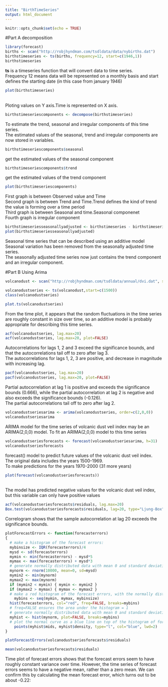 ---
title: "BirthTimeSeries"
output: html_document
---

```{r setup, include=FALSE}
knitr::opts_chunk$set(echo = TRUE)
```

#Part A decomposition
```{r}
library(forecast)
births <- scan("http://robjhyndman.com/tsdldata/data/nybirths.dat")
birthstimeseries <- ts(births, frequency=12, start=c(1946,1))
birthstimeseries

```

**ts** is a timeseries function that will convert data to time series. <br>
Frequency 12 means data will be represented on a monthly basis and start defines the starting date (in this case from january 1946)

```{r }
plot(birthstimeseries)
```
<br>
Ploting values on Y axis.Time is represented on X axis.

```{r}
birthstimeseriescomponents <- decompose(birthstimeseries)
```
To estimate the trend, seasonal and irregular components of this time series. <br> The estimated values of the seasonal, trend and irregular components are now stored in variables.
```{r}
birthstimeseriescomponents$seasonal 
```
get the estimated values of the seasonal component
```{r }
birthstimeseriescomponents$trend 
```
get the estimated values of the trend component

```{r}
plot(birthstimeseriescomponents)
```

First graph is between Observed value and Time <br>
Second graph is between Trend and Time.Trend defines the kind of trend the value is forming over a time period <br>
Third graph is between Seasonal and time.Seasonal componenet<br>
Fourth graph is irregular component

```{r }
birthstimeseriesseasonallyadjusted <- birthstimeseries - birthstimeseriescomponents$seasonal
plot(birthstimeseriesseasonallyadjusted)

```
Seasonal time series that can be described using an additive model
<br> Seasonal variation has been removed from the seasonally adjusted time series. <br>
The seasonally adjusted time series now just contains the trend component and an irregular component.

#Part B Using Arima 
```{r }
volcanodust <- scan("http://robjhyndman.com/tsdldata/annual/dvi.dat", skip=1)

volcanodustseries <- ts(volcanodust,start=c(1500))
class(volcanodustseries)

plot.ts(volcanodustseries)
```

From the time plot, it appears that the random fluctuations in the time series are roughly constant in size over time, so an additive model is probably appropriate for describing this time series.

```{r }
acf(volcanodustseries, lag.max=20)             
acf(volcanodustseries, lag.max=20, plot=FALSE) 
```

Autocorrelations for lags 1, 2 and 3 exceed the significance bounds, and that the autocorrelations tail off to zero after lag 3.  
The autocorrelations for lags 1, 2, 3 are positive, and decrease in magnitude with increasing lag. 
```{r }
pacf(volcanodustseries, lag.max=20)
pacf(volcanodustseries, lag.max=20, plot=FALSE)
```

Partial autocorrelation at lag 1 is positive and exceeds the significance bounds (0.666), while the partial autocorrelation at lag 2 is negative and also exceeds the significance bounds (-0.126). <br>
The partial autocorrelations tail off to zero after lag 2.
```{r }
volcanodustseriesarima <- arima(volcanodustseries, order=c(2,0,0))
volcanodustseriesarima
```
ARIMA model for the time series of volcanic dust veil index may be an ARIMA(2,0,0) model. 
To fit an ARIMA(2,0,0) model to this time series

```{r }
volcanodustseriesforecasts <- forecast(volcanodustseriesarima, h=31)
volcanodustseriesforecasts
```
forecast() model to predict future values of the volcanic dust veil index. <br> 
The original data includes the years 1500-1969. <br>
To make predictions for the years 1970-2000 (31 more years)

```{r }
plot(forecast(volcanodustseriesforecasts))
```
<br>
The model has predicted negative values for the volcanic dust veil index, but this variable can only have positive values

```{r }
acf(volcanodustseriesforecasts$residuals, lag.max=20)
Box.test(volcanodustseriesforecasts$residuals, lag=20, type="Ljung-Box")
```
Correlogram shows that the sample autocorrelation at lag 20 exceeds the significance bounds. 

```{r, echo=FALSE }
plotForecastErrors <- function(forecasterrors)
{
  # make a histogram of the forecast errors:
  mybinsize <- IQR(forecasterrors)/4
  mysd <- sd(forecasterrors)
  mymin <- min(forecasterrors) - mysd*5
  mymax <- max(forecasterrors) + mysd*3
  # generate normally distributed data with mean 0 and standard deviation mysd
  mynorm <- rnorm(10000, mean=0, sd=mysd)
  mymin2 <- min(mynorm)
  mymax2 <- max(mynorm)
  if (mymin2 < mymin) { mymin <- mymin2 }
  if (mymax2 > mymax) { mymax <- mymax2 }
  # make a red histogram of the forecast errors, with the normally distributed data overlaid:
    mybins <- seq(mymin, mymax, mybinsize)
  hist(forecasterrors, col="red", freq=FALSE, breaks=mybins)
  # freq=FALSE ensures the area under the histogram = 1
  # generate normally distributed data with mean 0 and standard deviation mysd
  myhist <- hist(mynorm, plot=FALSE, breaks=mybins)
  # plot the normal curve as a blue line on top of the histogram of forecast?????errors:
    points(myhist$mids, myhist$density, type="l", col="blue", lwd=2)
}

```

```{r }
plotForecastErrors(volcanodustseriesforecasts$residuals)
```

```{r }
mean(volcanodustseriesforecasts$residuals)
```


Time plot of forecast errors shows that the forecast errors seem to have roughly constant variance over time. However, the time series of forecast errors seems to have a negative mean, rather than a zero mean. We can confirm this by calculating the mean forecast error, which turns out to be about -0.22:


